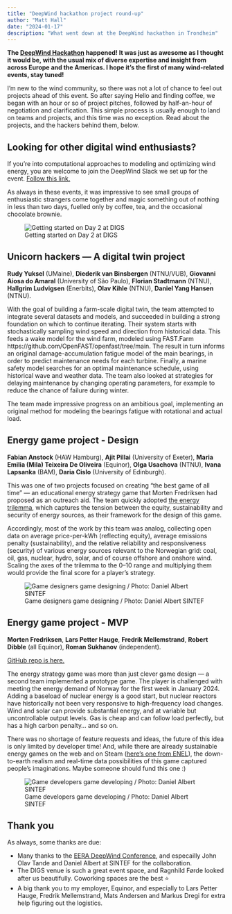```yaml
---
title: "DeepWind hackathon project round-up"
author: "Matt Hall"
date: "2024-01-17"
description: "What went down at the DeepWind hackathon in Trondheim"
---
```


**The [DeepWind Hackathon](https://scienxlab.org/blog/a-wind-powered-hackathon.html) happened! It was just as awesome as I thought it would be, with the usual mix of diverse expertise and insight from across Europe and the Americas. I hope it's the first of many wind-related events, stay tuned!**

I'm new to the wind community, so there was not a lot of chance to feel out projects ahead of this event. So after saying Hello and finding coffee, we began with an hour or so of project pitches, followed by half-an-hour of negotiation and clarification. This simple process is usually enough to land on teams and projects, and this time was no exception. Read about the projects, and the hackers behind them, below.

::: {.callout-tip}
## Looking for other digital wind enthusiasts?

If you're into computational approaches to modeling and optimizing wind energy, you are welcome to join the DeepWind Slack we set up for the event. [Follow this link.](https://join.slack.com/t/deepwind/shared_invite/zt-29vbt9jgm-c0ycK_UBfKTLTNrUmIVxFg)
:::

As always in these events, it was impressive to see small groups of enthusiastic strangers come together and magic something out of nothing in less than two days, fuelled only by coffee, tea, and the occasional chocolate brownie.

![Getting started on Day 2 at DIGS](./deepwind-hackathon.jpg)

## Unicorn hackers — A digital twin project

**Rudy Yuksel** (UMaine), **Diederik van Binsbergen** (NTNU/VUB), **Giovanni Aiosa do Amaral** (University of São Paulo), **Florian Stadtmann** (NTNU), **Hallgrim Ludvigsen** (Enerbits), **Olav Kihle** (NTNU), **Daniel Yang Hansen** (NTNU).

With the goal of building a farm-scale digital twin, the team attempted to integrate several datasets and models, and succeeded in building a strong foundation on which to continue iterating. Their system starts with stochastically sampling wind speed and direction from historical data. This feeds a wake model for the wind farm, modeled using FAST.Farm https://github.com/OpenFAST/openfast/tree/main. The result in turn informs an original damage-accumulation fatigue model of the main bearings, in order to predict maintenance needs for each turbine. Finally, a marine safety model searches for an optimal maintenance schedule, using historical wave and weather data. The team also looked at strategies for delaying maintenance by changing operating parameters, for example to reduce the chance of failure during winter.

The team made impressive progress on an ambitious goal, implementing an original method for modeling the bearings fatigue with rotational and actual load.


## Energy game project - Design

**Fabian Anstock** (HAW Hamburg), **Ajit Pillai** (University of Exeter), **Maria Emilia (Mila) Teixeira De Oliveira** (Equinor), **Olga Usachova** (NTNU), **Ivana Lapsanka** (BAM), **Daria Cislo** (University of Edinburgh).

This was one of two projects focused on creating "the best game of all time" — an educational energy strategy game that Morten Fredriksen had proposed as an outreach aid. The team quickly adopted [the energy trilemma](https://www.worldenergy.org/transition-toolkit/world-energy-trilemma-index), which captures the tension between the equity, sustainability and security of energy sources, as their framework for the design of this game.

Accordingly, most of the work by this team was analog, collecting open data on average price-per-kWh (reflecting equity), average emissions penalty (sustainability), and the relative reliability and responsiveness (security) of various energy sources relevant to the Norwegian grid: coal, oil, gas, nuclear, hydro, solar, and of course offshore and onshore wind. Scaling the axes of the trilemma to the 0–10 range and multiplying them would provide the final score for a player's strategy.

![Game designers game designing / Photo: Daniel Albert SINTEF](./deepwind-hackers.jpeg)


## Energy game project - MVP

**Morten Fredriksen**, **Lars Petter Hauge**, **Fredrik Mellemstrand**, **Robert Dibble** (all Equinor), **Roman Sukhanov** (independent).

[GitHub repo is here.](https://github.com/MortFred/hackaton-energy-game)

The energy strategy game was more than just clever game design — a second team  implemented a prototype game. The player is challenged with meeting the energy demand of Norway for the first week in January 2024. Adding a baseload of nuclear energy is a good start, but nuclear reactors have historically not been very responsive to high-frequency load changes. Wind and solar can provide substantial energy, and at variable but uncontrollable output levels. Gas is cheap and can follow load perfectly, but has a high carbon penalty... and so on.

There was no shortage of feature requests and ideas, the future of this idea is only limited by developer time! And, while there are already sustainable energy games on the web and on Steam ([here's one from ENEL](https://resources.enelgreenpower.com/game/#/)), the down-to-earth realism and real-time data possibilities of this game captured people's imaginations. Maybe someone should fund this one :)

![Game developers game developing / Photo: Daniel Albert SINTEF](./deepwind-hackers-2.jpeg)


## Thank you

As always, some thanks are due:

- Many thanks to the [EERA DeepWind Conference](https://www.deepwind.no/programme/), and especailly John Olav Tande and Daniel Albert at SINTEF for the collaboration.
- The DIGS venue is such a great event space, and Ragnhild Førde looked after us beautifully. Coworking spaces are the best ⭐
- A big thank you to my employer, Equinor, and especially to Lars Petter Hauge, Fredrik Mellemstrand, Mats Andersen and Markus Dregi for extra help figuring out the logistics.
